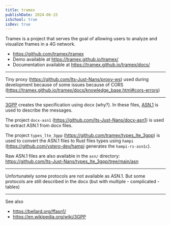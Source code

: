 ```yaml
---
title: tramex
publishDate: 2024-06-15
isSchool: true
isDev: true
---
```


Tramex is a project that serves the goal of allowing users to analyze and visualize frames in a 4G network.

- https://github.com/tramex/tramex
- Demo available at https://tramex.github.io/tramex/
- Documentation available at https://tramex.github.io/tramex/docs/

---

Tiny proxy (https://github.com/Its-Just-Nans/proxy-ws) used during development because of some issues because of CORS (https://tramex.github.io/tramex/docs/knowledge_base.html#cors-errors)

---

[3GPP](https://www.3gpp.org/) creates the specification using docx (why?). In these files, [ASN.1](https://en.wikipedia.org/wiki/ASN.1) is used to describe the messages.

The project `docx-asn1` (https://github.com/Its-Just-Nans/docx-asn1) is used to extract ASN.1 from docx files.

The project `types_lte_3gpp` (https://github.com/tramex/types_lte_3gpp) is used to convert the ASN.1 files to Rust files types using `hampi` (https://github.com/ystero-dev/hampi generates the `hampi-rs-asn1c`).

Raw ASN.1 files are also available in the `asn/` directory: https://github.com/Its-Just-Nans/types_lte_3gpp/tree/main/asn

---

Unfortunately some protocols are not available as ASN.1. But some protocols are still described in the docx (but with multiple - complicated - tables)

---

See also

- https://bellard.org/ffasn1/
- https://en.wikipedia.org/wiki/3GPP
